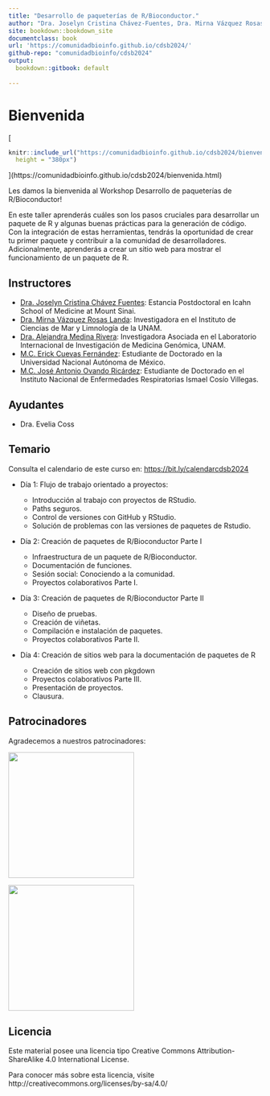 ```yaml
---
title: "Desarrollo de paqueterías de R/Bioconductor."
author: "Dra. Joselyn Cristina Chávez-Fuentes, Dra. Mirna Vázquez Rosas-Landa, M.C. Erick Cuevas-Fernández, Dra. Alejandra Medina-Rivera,"
site: bookdown::bookdown_site
documentclass: book
url: 'https://comunidadbioinfo.github.io/cdsb2024/'
github-repo: "comunidadbioinfo/cdsb2024"
output:
  bookdown::gitbook: default
  
---
```


# Bienvenida {-}

[
```r
knitr::include_url("https://comunidadbioinfo.github.io/cdsb2024/bienvenida.html",
  height = "380px")
```
](https://comunidadbioinfo.github.io/cdsb2024/bienvenida.html)


Les damos la bienvenida al Workshop Desarrollo de paqueterías de R/Bioconductor! 

<p align="justify">
En este taller aprenderás cuáles son los pasos cruciales para desarrollar un paquete de R y algunas buenas prácticas para la generación de código. Con la integración de estas herramientas, tendrás la oportunidad de crear tu primer paquete y contribuir a la comunidad de desarrolladores. Adicionalmente, aprenderás a crear un sitio web para mostrar el funcionamiento de un paquete de R.


## Instructores

- [Dra. Joselyn Cristina Chávez Fuentes](https://comunidadbioinfo.github.io/es/authors/josschavezf/): Estancia Postdoctoral en Icahn School of Medicine at Mount Sinai.
- [Dra. Mirna Vázquez Rosas Landa](https://comunidadbioinfo.github.io/es/authors/mirnavrl/): Investigadora en el Instituto de Ciencias de Mar y Limnología de la UNAM.
- [Dra. Alejandra Medina Rivera](https://comunidadbioinfo.github.io/es/authors/amedina/): Investigadora Asociada en el Laboratorio Internacional de Investigación de Medicina Genómica, UNAM. 
- [M.C. Erick Cuevas Fernández](https://comunidadbioinfo.github.io/es/authors/erickcufe/): Estudiante de Doctorado en la Universidad Nacional Autónoma de México.
- [M.C. José Antonio Ovando Ricárdez](https://comunidadbioinfo.github.io/es/authors/joseovando/): Estudiante de Doctorado en el Instituto Nacional de Enfermedades Respiratorias Ismael Cosío Villegas.

## Ayudantes

- Dra. Evelia Coss

## Temario 

Consulta el calendario de este curso en: <https://bit.ly/calendarcdsb2024>

- Día 1: Flujo de trabajo orientado a proyectos:
  - Introducción al trabajo con proyectos de RStudio.
  - Paths seguros.
  - Control de versiones con GitHub y RStudio. 
  - Solución de problemas con las versiones de paquetes de Rstudio.

- Día 2: Creación de paquetes de R/Bioconductor Parte I
  
  - Infraestructura de un paquete de R/Bioconductor.
  - Documentación de funciones.
  - Sesión social: Conociendo a la comunidad.
  - Proyectos colaborativos Parte I.

- Día 3: Creación de paquetes de R/Bioconductor Parte II
  - Diseño de pruebas.
  - Creación de viñetas.
  - Compilación e instalación de paquetes.
  - Proyectos colaborativos Parte II.

- Día 4: Creación de sitios web para la documentación de paquetes de R
  - Creación de sitios web con pkgdown 
  - Proyectos colaborativos Parte III. 
  - Presentación de proyectos.
  - Clausura.

## Patrocinadores

Agradecemos a nuestros patrocinadores:

[<img src="http://www.nnb.unam.mx/TIB2020/wp-content/uploads/sites/2/2020/03/RMB_Logo-horizontal.png" width="250px" />](https://www.redmexicanadebioinformatica.org/)

[<img src="https://www.nnb.unam.mx/wp-content/uploads/2021/04/logo-principal.png" width="250px" />](https://www.nnb.unam.mx)


## Licencia

Este material posee una licencia tipo Creative Commons Attribution-ShareAlike 4.0 International License. 

Para conocer más sobre esta licencia, visite http://creativecommons.org/licenses/by-sa/4.0/

